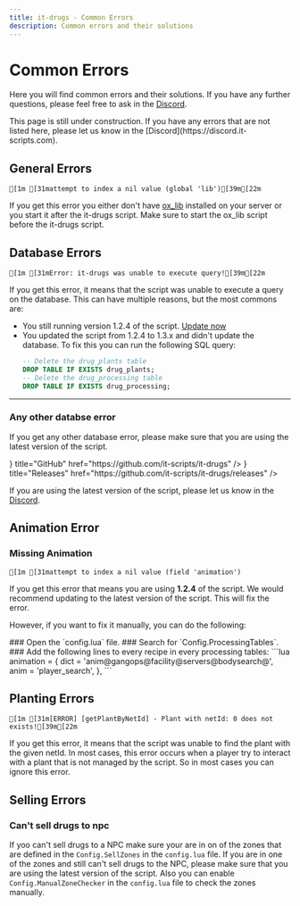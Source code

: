 ```yaml
---
title: it-drugs - Common Errors
description: Common errors and their solutions
---
```


# Common Errors
Here you will find common errors and their solutions. If you have any further questions, please feel free to ask in the [Discord](https://discord.it-scripts.com).

<Callout type="info">
This page is still under construction.
If you have any errors that are not listed here, please let us know in the [Discord](https://discord.it-scripts.com).
</Callout>

## General Errors

```ansi
[1m [31mattempt to index a nil value (global 'lib')[39m[22m
```
If you get this error you either don't have [ox_lib](https://github.com/overextended/ox_lib) installed on your server or you start it after the it-drugs script.
Make sure to start the ox_lib script before the it-drugs script.

## Database Errors
```ansi
[1m [31mError: it-drugs was unable to execute query![39m[22m
```
If you get this error, it means that the script was unable to execute a query on the database.
This can have multiple reasons, but the most commons are:
- You still running version 1.2.4 of the script. [Update now](https://docs.it-scripts.com/it-drugs/update#v124-to-13x)
- You updated the script from 1.2.4 to 1.3.x and didn't update the database. To fix this you can run the following SQL query:
    ```sql copy
    -- Delete the drug_plants table
    DROP TABLE IF EXISTS drug_plants;
    -- Delete the drug_processing table
    DROP TABLE IF EXISTS drug_processing;
    ```

---
### Any other databse error
If you get any other database error, please make sure that you are using the latest version of the script.

<Cards>
  <Card icon={<IconBrandGithub />} title="GitHub" href="https://github.com/it-scripts/it-drugs" />
  <Card icon={<IconTag />} title="Releases" href="https://github.com/it-scripts/it-drugs/releases" />
</Cards>

If you are using the latest version of the script, please let us know in the [Discord](https://discord.it-scripts.com).


## Animation Error
### Missing Animation
```ansi
[1m [31mattempt to index a nil value (field 'animation')
```

If you get this error that means you are using **1.2.4** of the script. 
We would recommend updating to the latest version of the script. This will fix the error.
<ExternLink href="https://docs.it-scripts.com/it-drugs/update#v124-to-13x"></ExternLink>

However, if you want to fix it manually, you can do the following:

<Steps>
### Open the `config.lua` file.
### Search for `Config.ProcessingTables`.
### Add the following lines to every recipe in every processing tables:
```lua
animation = {
    dict = 'anim@gangops@facility@servers@bodysearch@',
    anim = 'player_search',
},
```
</Steps>

## Planting Errors

```ansi
[1m [31m[ERROR] [getPlantByNetId] - Plant with netId: 0 does not exists![39m[22m
```

If you get this error, it means that the script was unable to find the plant with the given netId.
In most cases, this error occurs when a player try to interact with a plant that is not managed by the script.
So in most cases you can ignore this error.

## Selling Errors
### Can't sell drugs to npc

If yoo can't sell drugs to a NPC make sure your are in on of the zones that are defined in the `Config.SellZones` in the `config.lua` file.
If you are in one of the zones and still can't sell drugs to the NPC, please make sure that you are using the latest version of the script.
Also you can enable `Config.ManualZoneChecker` in the `config.lua` file to check the zones manually.